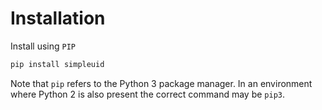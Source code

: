 # Installation

Install using `PIP`

``` bash
pip install simpleuid
```

Note that `pip` refers to the Python 3 package manager. In an environment where Python 2 is also present the correct command may be `pip3`.
